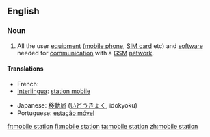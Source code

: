 ==English==

===Noun===
{{en-noun|sg=[[mobile]] [[station]]}}

# {{telecommunications}} All the user [[equipment]] ([[mobile phone]], [[SIM card]] etc) and [[software]] needed for [[communication]] with a [[GSM]] [[network]].

====Translations====
{{trans-top|mobile equipment}}
* French: {{t+|fr|station mobile|f}}
* [[Interlingua]]: [[station mobile]]
{{trans-mid}}
* Japanese: [[移動局]] ([[いどうきょく]], idōkyoku)
* Portuguese: [[estação móvel]] {{f}}
{{trans-bottom}}

[[fr:mobile station]]
[[fi:mobile station]]
[[ta:mobile station]]
[[zh:mobile station]]